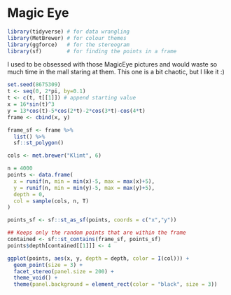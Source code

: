 # Magic Eye

```r
library(tidyverse) # for data wrangling
library(MetBrewer) # for colour themes
library(ggforce)   # for the stereogram
library(sf)        # for finding the points in a frame
```

I used to be obsessed with those MagicEye pictures and would waste so much time in the mall staring at them. This one is a bit chaotic, but I like it :)

```r
set.seed(8675309)
t <- seq(0, 2*pi, by=0.1)
t <- c(t, t[[1]]) # append starting value
x = 16*sin(t)^3
y = 13*cos(t)-5*cos(2*t)-2*cos(3*t)-cos(4*t)
frame <- cbind(x, y)

frame_sf <- frame %>%
  list() %>% 
  sf::st_polygon()

cols <- met.brewer("Klimt", 6)

n = 4000
points <- data.frame(
  x = runif(n, min = min(x)-5, max = max(x)+5),
  y = runif(n, min = min(y)-5, max = max(y)+5),
  depth = 0,
  col = sample(cols, n, T)
)

points_sf <- sf::st_as_sf(points, coords = c("x","y"))

## Keeps only the random points that are within the frame
contained <- sf::st_contains(frame_sf, points_sf)
points$depth[contained[[1]]] <- 4

ggplot(points, aes(x, y, depth = depth, color = I(col))) + 
  geom_point(size = 3) +
  facet_stereo(panel.size = 200) +
  theme_void() +
  theme(panel.background = element_rect(color = "black", size = 3))
```